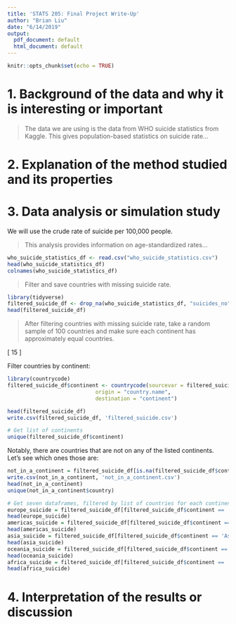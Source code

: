 ```yaml
---
title: 'STATS 205: Final Project Write-Up'
author: "Brian Liu"
date: "6/14/2019"
output:
  pdf_document: default
  html_document: default
---
```


```r
knitr::opts_chunk$set(echo = TRUE)
```

# 1. Background of the data and why it is interesting or important

>The data we are using is the data from WHO suicide statistics from Kaggle. This gives population-based statistics on suicide rate...

# 2. Explanation of the method studied and its properties

# 3. Data analysis or simulation study

We will use the crude rate of suicide per 100,000 people.

>This analysis provides information on age-standardized rates...

```r
who_suicide_statistics_df <- read.csv("who_suicide_statistics.csv")
head(who_suicide_statistics_df)
colnames(who_suicide_statistics_df)
```

>Filter and save countries with missing suicide rate.

<!-- install.packages("devtools", dependencies=TRUE, repos='http://cran.us.r-project.org') -->

```r
library(tidyverse)
filtered_suicide_df <- drop_na(who_suicide_statistics_df, "suicides_no")
head(filtered_suicide_df)
```

>After filtering countries with missing suicide rate, take a random sample of 100 countries and make sure each continent has approximately equal countries.

\[
	\frac{100 \textrm{ countries}}{7 \textrm{ continents}} \approx 14 \textrm{ to } 15 \textrm{ countries per continent}
\]

Filter countries by continent:


```r
library(countrycode)
filtered_suicide_df$continent <- countrycode(sourcevar = filtered_suicide_df[, "country"],
                            origin = "country.name",
                            destination = "continent")

head(filtered_suicide_df)
write.csv(filtered_suicide_df, 'filtered_suicide.csv')

# Get list of continents
unique(filtered_suicide_df$continent)
```

Notably, there are countries that are not on any of the listed continents. Let's see which ones those are:

```r
not_in_a_continent = filtered_suicide_df[is.na(filtered_suicide_df$continent),]
write.csv(not_in_a_continent, 'not_in_a_continent.csv')
head(not_in_a_continent)
unique(not_in_a_continent$country)
```

```r
# Get seven dataframes, filtered by list of countries for each continent.
europe_suicide = filtered_suicide_df[filtered_suicide_df$continent == 'Europe',]
head(europe_suicide)
americas_suicide = filtered_suicide_df[filtered_suicide_df$continent == 'Americas',]
head(americas_suicide)
asia_suicide = filtered_suicide_df[filtered_suicide_df$continent == 'Asia',]
head(asia_suicide)
oceania_suicide = filtered_suicide_df[filtered_suicide_df$continent == 'Oceania',]
head(oceania_suicide)
africa_suicide = filtered_suicide_df[filtered_suicide_df$continent == 'Africa',]
head(africa_suicide)
```

# 4. Interpretation of the results or discussion
